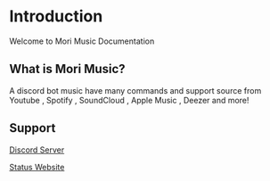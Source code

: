 # Introduction
 
Welcome to Mori Music Documentation 

## What is Mori Music?

A discord bot music have many commands and support source from Youtube , Spotify , SoundCloud , Apple Music , Deezer and more!

## Support

[Discord Server](https://discord.gg/Qqj2kCd6Qd)

[Status Website](https://status.mannez.site)
